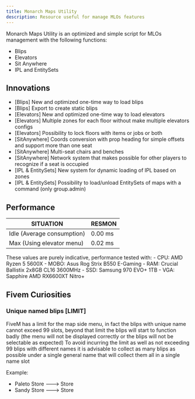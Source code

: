 ---
title: Monarch Maps Utility
description: Resource useful for manage MLOs features
---

Monarch Maps Utility is an optimized and simple script for MLOs management with the following functions:
- Blips
- Elevators
- Sit Anywhere
- IPL and EntitySets

<GithubInfo 
  owner="Monarch-Development" 
  repo="mnr_mapsutility" 
  className="border border-purple-600 rounded-md p-4 bg-gradient-to-r from-purple-600 to-black no-underline"
/>

## Innovations
- [Blips] New and optimized one-time way to load blips
- [Blips] Export to create static blips
- [Elevators] New and optimized one-time way to load elevators
- [Elevators] Multiple zones for each floor without make multiple elevators configs
- [Elevators] Possibility to lock floors with items or jobs or both
- [SitAnywhere] Coords conversion with prop heading for simple offsets and support more than one seat
- [SitAnywhere] Multi-seat chairs and benches
- [SitAnywhere] Network system that makes possible for other players to recognize if a seat is occupied
- [IPL & EntitySets] New system for dynamic loading of IPL based on zones
- [IPL & EntitySets] Possibility to load/unload EntitySets of maps with a command (only group.admin)

## Performance

| **SITUATION**                | **RESMON** |
| ---------------------------- | ---------- |
| Idle (Average consumption)   | 0.00 ms    |
| Max (Using elevator menu)    | 0.02 ms    |

<Callout title="ATTENTION" type="warn">
  These values are purely indicative, performance tested with:
  - CPU: AMD Ryzen 5 5600X
  - MOBO: Asus Rog Strix B550 E-Gaming
  - RAM: Crucial Ballistix 2x8GB CL16 3600MHz
  - SSD: Samsung 970 EVO+ 1TB
  - VGA: Sapphire AMD RX6600XT Nitro+
</Callout>

## Fivem Curiosities

### Unique named blips [LIMIT]

<Callout title="PROBLEM" type="warn">
  FiveM has a limit for the map side menu, in fact the blips with unique name cannot exceed 99 slots, beyond that limit the blips will start to function badly (the menu will not be displayed correctly or the blips will not be selectable as expected)
</Callout>

<Callout title="SOLUTION" type="info">
  To avoid incurring the limit as well as not exceeding 99 blips with different names it is advisable to collect as many blips as possible under a single general name that will collect them all in a single name slot

  Example:
  - Paleto Store ---> Store
  - Sandy Store ---> Store
</Callout>